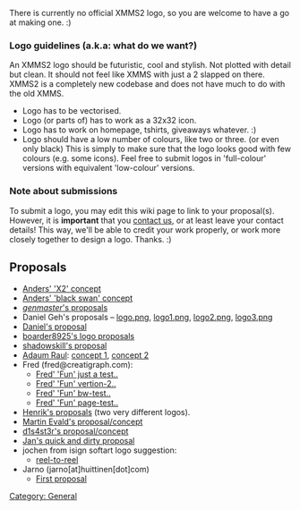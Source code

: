 {{Navbar}}

There is currently no official XMMS2 logo, so you are welcome to have a go at making one. :)

=== Logo guidelines (a.k.a: what do we want?) ===
An XMMS2 logo should be futuristic, cool and stylish. Not plotted with detail but clean. It should not feel like XMMS with just a 2 slapped on there. XMMS2 is a completely new codebase and does not have much to do with the old XMMS.

* Logo has to be vectorised.
* Logo (or parts of) has to work as a 32x32 icon.
* Logo has to work on homepage, tshirts, giveaways whatever. :)
* Logo should have a low number of colours, like two or three. (or even only black) This is simply to make sure that the logo looks good with few colours (e.g. some icons). Feel free to submit logos in 'full-colour' versions with equivalent 'low-colour' versions.

=== Note about submissions ===
To submit a logo, you may edit this wiki page to link to your proposal(s). However, it is '''important''' that you [[About#Contact_info | contact us]], or at least leave your contact details! This way, we'll be able to credit your work properly, or work more closely together to design a logo. Thanks. :)

== Proposals ==

* [http://people.0x63.nu/~andersg/xmms2-logo-02.png Anders' 'X2' concept]
* [http://people.0x63.nu/~andersg/xmms2swan.jpg Anders' 'black swan' concept]
* [http://www.genmaster.co.nr ''genmaster'''s proposals]
* Daniel Geh's proposals &ndash; [http://www.crazy-bird.org/xmms2/logo.png logo.png], [http://www.crazy-bird.org/xmms2/logo1.png logo1.png], [http://www.crazy-bird.org/xmms2/logo2.png logo2.png], [http://www.crazy-bird.org/xmms2/logo3.png logo3.png]
* [[Daniel's proposal]]
* [[boarder8925's logo proposals]]
* [[Media:Xmm2logo00.png | shadowskill's proposal]]
* [http://srad.multiply.com/ Adaum Raul]: [[Media:Xmms2-1.jpg | concept 1]], [[Media:Xmms2-2.jpg | concept 2]]
* Fred (fred@creatigraph.com):
** [http://www.creatigraph.com/xmms.png Fred' 'Fun' just a test..]
** [http://www.creatigraph.com/xmms-2.png Fred' 'Fun' vertion-2..]
** [http://www.creatigraph.com/xmms-nb.png Fred' 'Fun' bw-test..]
** [http://www.creatigraph.com/xmms-test.png Fred' 'Fun' page-test..]
* [[Henrik's proposal]]s (two very different logos).
* [http://81.216.47.145/xmms2.png Martin Evald's proposal/concept]
* [http://xoomer.virgilio.it/mental_insomnia/logos/xmms2.png d1s4st3r's proposal/concept]
* [http://wudika.de/~jan/xmms2/ Jan's quick and dirty proposal]
* jochen from isign softart logo suggestion:
** [http://www.isign-softart.de/images/xmms2_256x254.png reel-to-reel]
* Jarno (jarno[at]huittinen[dot]com)
** [http://www.huittinen.com/~jarno/xmms2/xmms2-vers1.jpg First proposal]

[[Category: General]]
